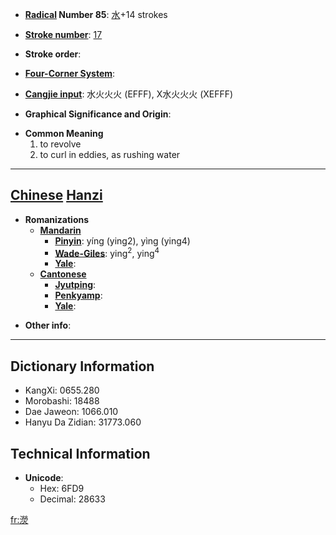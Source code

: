 * '''[[Wiktionary:Chinese radical index| Radical]] Number 85''': [[Wiktionary:Chinese radical index 水|水]]+14 strokes

* '''[[Wiktionary:Chinese total strokes index|Stroke number]]''': [[Wiktionary:Chinese total strokes index 17|17]]

* '''Stroke order''': 

* '''[[Wiktionary:Chinese four corner index|Four-Corner System]]''': 

* '''[[Wiktionary:Chinese Cangjie index|Cangjie input]]''': 水火火火 (EFFF), X水火火火 (XEFFF)

* '''Graphical Significance and Origin''': 

* '''Common Meaning'''
*#to revolve
*# to curl in eddies, as rushing water


----

== [[Chinese]] [[Hanzi]] ==

* '''Romanizations'''
** '''[[Mandarin]]'''
*** '''[[Pinyin]]''': yíng (ying2), yìng (ying4)
*** '''[[Wade-Giles]]''': ying<sup>2</sup>, ying<sup>4</sup>
*** '''[[Yale]]''': 
** '''[[Cantonese]]'''
*** '''[[Jyutping]]''':
*** '''[[Penkyamp]]''': 
*** '''[[Yale]]''': 

* '''Other info''': 

----

== Dictionary Information ==

* KangXi: 0655.280
* Morobashi: 18488
* Dae Jaweon: 1066.010
* Hanyu Da Zidian: 31773.060

== Technical Information ==

* '''Unicode''':
** Hex: 6FD9
** Decimal: 28633

[[fr:濙]]